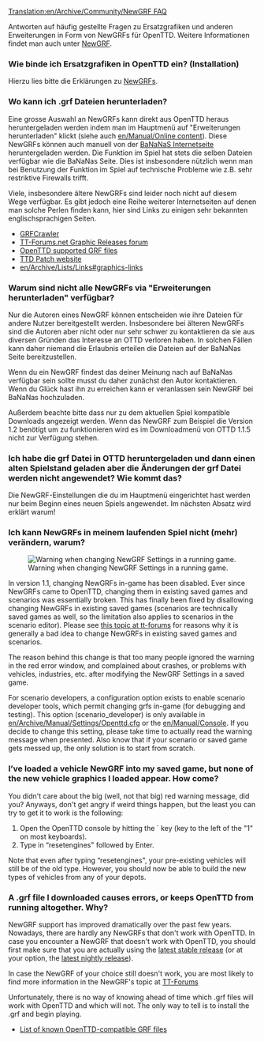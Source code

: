 [[Translation:en/Archive/Community/NewGRF FAQ]]

{{en/Feature|0.4}}

{{en/Todo|weiter übersetzen, neue Screenshots erstellen und dann im Wiki verlinken}}

Antworten auf häufig gestellte Fragen zu Ersatzgrafiken und anderen Erweiterungen in Form von NewGRFs für OpenTTD. Weitere Informationen findet man auch unter [[de/Manual/NewGRF|NewGRF]].

===Wie binde ich Ersatzgrafiken in OpenTTD ein? (Installation)===
Hierzu lies bitte die Erklärungen zu [[de/Manual/NewGRF|NewGRFs]].

===Wo kann ich .grf Dateien herunterladen?===

Eine grosse Auswahl an NewGRFs kann direkt aus OpenTTD heraus heruntergeladen werden indem man im Hauptmenü auf "Erweiterungen herunterladen" klickt (siehe auch [[en/Manual/Online content]]).
Diese NewGRFs können auch manuell von der [http://bananas.openttd.org/ BaNaNaS Internetseite] heruntergeladen werden. Die Funktion im Spiel hat stets die selben Dateien verfügbar wie die BaNaNas Seite. Dies ist insbesondere nützlich wenn man bei Benutzung der Funktion im Spiel auf technische Probleme wie z.B. sehr restriktive Firewalls trifft.

Viele, insbesondere ältere NewGRFs sind leider noch nicht auf diesem Wege verfügbar. Es gibt jedoch eine Reihe weiterer Internetseiten auf denen man solche Perlen finden kann, hier sind Links zu einigen sehr bekannten englischsprachigen Seiten.

* [http://grfcrawler.tt-forums.net/ GRFCrawler]
* [http://www.tt-forums.net/viewforum.php?f=67 TT-Forums.net Graphic Releases forum]
* [[en/Community/NewGRF/Main Page|OpenTTD supported GRF files]]
* [http://www.ttdpatch.net/newgrf.html TTD Patch website]
* [[en/Archive/Lists/Links#graphics-links]]

===Warum sind nicht alle NewGRFs via "Erweiterungen herunterladen" verfügbar?===

Nur die Autoren eines NewGRF können entscheiden wie ihre Dateien für andere Nutzer bereitgestellt werden. Insbesondere bei älteren NewGRFs sind die Autoren aber nicht oder nur sehr schwer zu kontaktieren da sie aus diversen Gründen das Interesse an OTTD verloren haben. In solchen Fällen kann daher niemand die Erlaubnis erteilen die Dateien auf der BaNaNas Seite bereitzustellen.

Wenn du ein NewGRF findest das deiner Meinung nach auf BaNaNas verfügbar sein sollte musst du daher zunächst den Autor kontaktieren. Wenn du Glück hast ihn zu erreichen kann er veranlassen sein NewGRF bei BaNaNas hochzuladen.

Außerdem beachte bitte dass nur zu dem aktuellen Spiel kompatible Downloads angezeigt werden. Wenn das NewGRF zum Beispiel die Version 1.2 benötígt um zu funktionieren wird es im Downloadmenü von OTTD 1.1.5 nicht zur Verfügung stehen.

===Ich habe die grf Datei in OTTD heruntergeladen und dann einen alten Spielstand geladen aber die Änderungen der grf Datei werden nicht angewendet? Wie kommt das?===

Die NewGRF-Einstellungen die du im Hauptmenü eingerichtet hast werden nur beim Beginn eines neuen Spiels angewendet. Im nächsten Absatz wird erklärt warum!

===Ich kann NewGRFs in meinem laufenden Spiel nicht (mehr) verändern, warum?===
[[File:en/Archive/Community/Newgrf warning.png|frame|right|Warning when changing NewGRF Settings in a running game.]]

In version 1.1, changing NewGRFs in-game has been disabled. Ever since NewGRFs came to OpenTTD, changing them in existing saved games and scenarios was essentially broken. This has finally been fixed by disallowing changing NewGRFs in existing saved games (scenarios are technically saved games as well, so the limitation also applies to scenarios in the scenario editor). Please see [http://www.tt-forums.net/viewtopic.php?f=29&t=53881 this topic at tt-forums] for reasons why it is generally a bad idea to change NewGRFs in existing saved games and scenarios.

The reason behind this change is that too many people ignored the warning in the red error window, and complained about crashes, or problems with vehicles, industries, etc. after modifying the NewGRF Settings in a saved game.

For scenario developers, a configuration option exists to enable scenario developer tools, which permit changing grfs in-game (for debugging and testing). This option (scenario_developer) is only available in [[en/Archive/Manual/Settings/Openttd.cfg]] or the [[en/Manual/Console]]. If you decide to change this setting, please take time to actually read the warning message when presented. Also know that if your scenario or saved game gets messed up, the only solution is to start from scratch.

===I’ve loaded a vehicle NewGRF into my saved game, but none of the new vehicle graphics I loaded appear. How come?===

You didn't care about the big (well, not that big) red warning message, did you? Anyways, don't get angry if weird things happen, but the least you can try to get it to work is the following:

# Open the OpenTTD console by hitting the ` key (key to the left of the "1" on most keyboards).
# Type in “resetengines" followed by Enter.

Note that even after typing “resetengines", your pre-existing vehicles will still be of the old type.  However, you should now be able to build the new types of vehicles from any of your depots.

===A .grf file I downloaded causes errors, or keeps OpenTTD from running altogether.  Why?===

NewGRF support has improved dramatically over the past few years. Nowadays, there are hardly any NewGRFs that don't work with OpenTTD. In case you encounter a NewGRF that doesn't work with OpenTTD, you should first make sure that you are actually using the [http://www.openttd.org/en/download-stable latest stable release] (or at your option, the [http://www.openttd.org/en/download-trunk latest nightly release]).

In case the NewGRF of your choice still doesn't work, you are most likely to find more information in the NewGRF's topic at [http://www.tt-forums.net/viewforum.php?f=66 TT-Forums]

Unfortunately, there is no way of knowing ahead of time which .grf files will work with OpenTTD and which will not.  The only way to tell is to install the .grf and begin playing.

* [[en/Community/NewGRF/Main Page|List of known OpenTTD-compatible GRF files]]






